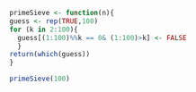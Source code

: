 ```r
primeSieve <- function(n){
guess <- rep(TRUE,100)
for (k in 2:100){
  guess[(1:100)%%k == 0& (1:100)>k] <- FALSE
  }
return(which(guess))
}
```

```r
primeSieve(100)
```

